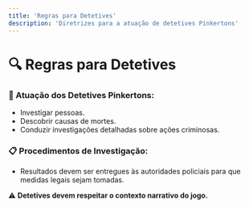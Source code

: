 ```yaml
---
title: 'Regras para Detetives'
description: 'Diretrizes para a atuação de detetives Pinkertons'
---
```


# 🔍 Regras para Detetives

### 📜 Atuação dos Detetives Pinkertons:
- Investigar pessoas.
- Descobrir causas de mortes.
- Conduzir investigações detalhadas sobre ações criminosas.

### 📋 Procedimentos de Investigação:
- Resultados devem ser entregues às autoridades policiais para que medidas legais sejam tomadas.

⚠️ **Detetives devem respeitar o contexto narrativo do jogo.**